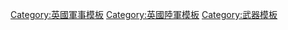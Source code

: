 {{Navbox 
|name = ModernUKInfWeaponsNav
|titlestyle=background:#cdc;
|title=[[File:Flag of UK.svg|28px]]  現代[[英國軍隊]]單兵武器及彈藥
|group1=[[手枪]]
|list1= [[SIG P226半自動手槍|L105A1]] • [[SIG P226半自動手槍|L105A2]] • [[SIG P226半自動手槍|L106A1]] • [[SIG P228半自動手槍|L107A1]] • [[SIG P229半自動手槍|L117A2]] • [[格洛克17|L131A1]] • [[格洛克19|L137A1]]
|group2= [[突击步枪]]<br>[[卡宾枪]]<br>[[精確射手步槍]]
|list2= [[SA80槍族|L85A2 IW]] • [[SA80槍族#L86 LSW|L86A2 LSW]] • [[SA80槍族#L22卡賓槍|L22A2]] • [[SA80槍族|L85A3 IW]] • [[HK33突擊步槍|L101A1]] • [[HK33突擊步槍|L101A2]] • [[HK G3自動步槍|L100A1]] • [[L129A1精確射手步槍|L129A1]] • [[C8卡賓槍#SFW|L119A1]] • [[C8卡賓槍#SFW|L119A2]] • [[C7突擊步槍|C7]] • [[LWRC M6突擊步槍|LWRC M6A2 UCIW]] • [[HK417自動步槍|L2A1]]
|group3=[[狙击步枪]]
|list3= [[精密國際AW狙擊步槍|L118A1]] • [[精密國際AWM狙擊步槍|L115A1，L115A3]] • [[巴雷特M82狙擊步槍|L135A1 LRPAS]] • [[精密國際AW50F狙擊步槍|L121A1]] • [[精密國際AW狙擊步槍|L118A1 AWC]]
|group4= [[冲锋枪]]
|list4= [[HK MP5冲锋枪|L80A1（MP5K），L90A1（MP5K A1）]] • [[HK MP5冲锋枪|L91A1（MP5 A2/A3/SD），L92A1（MP5 SD2/SD3）]] • [[HK UMP衝鋒槍|HK UMP9]]
|group5= [[霰彈槍]]
|list5= [[雷明登870泵動式霰彈槍|L74A1]] • [[伯奈利M4 Super 90半自動霰彈槍|L128A1]]
|group6= [[机枪|機關槍]]
|list6= [[FN Minimi輕機槍|L108A1，L110A1]] • [[FN Minimi 7.62通用機槍|Maximi]] • [[L7通用機槍|L7A2]] • [[白朗寧M2重機槍|L2A1（M2HB），L111A1（M2HB-QCB）]]
|group7 = [[榴弹发射器]]<br>[[非致命性武器|非致命性]][[榴弹发射器]]
|list7 =  [[HK AG36附加型榴彈發射器|L17A1／A2]] • [[ARWEN 37非致命彈藥發射器|L67A1]] • [[HK GMG自動榴彈發射器|L134A1]]
|group8 = [[反坦克飛彈|火箭筒]]
|list8 = [[M72輕型反裝甲武器|LASM]] • [[LAW 80輕型反裝甲武器|LAW 80]] • [[卡爾·古斯塔夫無後座力炮|M3卡爾·古斯塔夫]] • [[AT4反坦克火箭筒|L2A1（ILAW）]] • [[AT4反坦克火箭筒|L142A1（AT4CS HP）]] • [[MBT LAW反坦克飛彈|MBT-LAW]]
|group9 = [[导弹]]
|list9 =  [[米蘭反坦克飛彈|MILAN]] • [[FGM-148標槍飛彈]] • [[星紋便攜式防空導彈]] • [[FIM-92刺針便攜式防空飛彈]]
|group10 = [[迫击炮]]
|list10 = [[L9A1 51 mm Light Mortar|L9A1]] • [[M6-640]] • [[L16 81mm Mortar|L16A2]]
|group11=目前使用彈藥
|list11= [[5.56×45mm NATO]] • [[7.62×51mm NATO]] • [[12.7×99mm NATO]] • [[.338拉普麥格農|.338 Lapua]] • [[9×19mm魯格彈|9×19mm NATO]] • [[霰彈|12鉛徑霰彈]]
}}<noinclude>
[[Category:英國軍事模板]]
[[Category:英國陸軍模板]]
[[Category:武器模板]]
</noinclude>